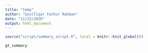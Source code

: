 ```yaml
---
title: "temp"
author: "Dzulfiqar Fathur Rahman"
date: "11/22/2020"
output: html_document
---
```


```r
source("script/summary_script.R", local = knitr::knit_global())

gt_summary
```

